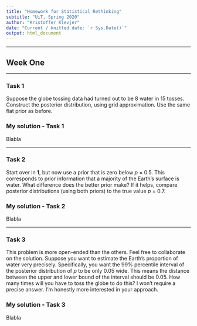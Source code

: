 ```yaml
---
title: "Homework for Statistical Rethinking"
subtitle: "UiT, Spring 2020"
author: "Kristoffer Klevjer"
date: "Current / knitted date: `r Sys.Date()`"
output: html_document
---
```

***
## Week One
***
### Task 1
Suppose the globe tossing data had turned out to be 8 water in 15 tosses. Construct the posterior distribution, using grid approximation. Use the same flat prior as before.

### My solution - Task 1
Blabla

***
### Task 2
Start over in **1**, but now use a prior that is zero below _p_ = 0.5. This corresponds to prior information that a majority of the Earth's surface is water. What difference does the better prior make? If it helps, compare posterior distributions (using both priors) to the true value _p_ = 0.7.

### My solution - Task 2
Blabla

***
### Task 3
This problem is more open-ended than the others. Feel free to collaborate on the solution. Suppose you want to estimate the Earth's proportion of water very precisely. Specifically, you want the 99% percentile interval of the posterior distribution of _p_ to be only 0.05 wide. This means the distance between the upper and lower bound of the interval should be 0.05. How many times will you have to toss the globe to do this? I won't require a precise answer. I'm honestly more interested in your approach.

### My solution - Task 3
Blabla
